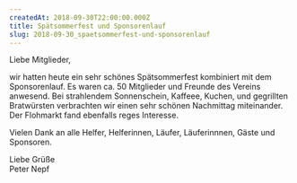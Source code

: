 ```yaml
---
createdAt: 2018-09-30T22:00:00.000Z
title: Spätsommerfest und Sponsorenlauf
slug: 2018-09-30_spaetsommerfest-und-sponsorenlauf
---
```

Liebe Mitglieder,

wir hatten heute ein sehr schönes Spätsommerfest kombiniert mit dem Sponsorenlauf.
Es waren ca. 50 Mitglieder und Freunde des Vereins anwesend.
Bei strahlendem Sonnenschein, Kaffeee, Kuchen, und gegrillten Bratwürsten verbrachten wir einen sehr schönen Nachmittag miteinander.
Der Flohmarkt fand ebenfalls reges Interesse.

Vielen Dank an alle Helfer, Helferinnen, Läufer, Läuferinnnen, Gäste und Sponsoren.

Liebe Grüße  
Peter Nepf